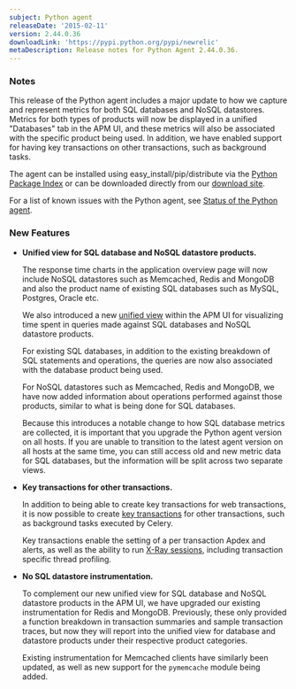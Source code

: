 ```yaml
---
subject: Python agent
releaseDate: '2015-02-11'
version: 2.44.0.36
downloadLink: 'https://pypi.python.org/pypi/newrelic'
metaDescription: Release notes for Python Agent 2.44.0.36.
---
```


### Notes

This release of the Python agent includes a major update to how we capture and represent metrics for both SQL databases and NoSQL datastores. Metrics for both types of products will now be displayed in a unified "Databases" tab in the APM UI, and these metrics will also be associated with the specific product being used. In addition, we have enabled support for having key transactions on other transactions, such as background tasks.

The agent can be installed using easy_install/pip/distribute via the [Python Package Index](https://pypi.python.org/pypi/newrelic) or can be downloaded directly from our [download site](http://download.newrelic.com/python_agent/release/).

For a list of known issues with the Python agent, see [Status of the Python agent](https://docs.newrelic.com/docs/python/status-of-python-agent).

### New Features

* **Unified view for SQL database and NoSQL datastore products.**

  The response time charts in the application overview page will now include NoSQL datastores such as Memcached, Redis and MongoDB and also the product name of existing SQL databases such as MySQL, Postgres, Oracle etc.

  We also introduced a new [unified view](https://docs.newrelic.com/docs/apm/applications-menu/monitoring/database-slow-query-dashboard) within the APM UI for visualizing time spent in queries made against SQL databases and NoSQL datastore products.

  For existing SQL databases, in addition to the existing breakdown of SQL statements and operations, the queries are now also associated with the database product being used.

  For NoSQL datastores such as Memcached, Redis and MongoDB, we have now added information about operations performed against those products, similar to what is being done for SQL databases.

  Because this introduces a notable change to how SQL database metrics are collected, it is important that you upgrade the Python agent version on all hosts. If you are unable to transition to the latest agent version on all hosts at the same time, you can still access old and new metric data for SQL databases, but the information will be split across two separate views.
* **Key transactions for other transactions.**

  In addition to being able to create key transactions for web transactions, it is now possible to create [key transactions](https://docs.newrelic.com/docs/apm/selected-transactions/key-transactions/key-transactions-tracking-important-transactions-or-events) for other transactions, such as background tasks executed by Celery.

  Key transactions enable the setting of a per transaction Apdex and alerts, as well as the ability to run [X-Ray sessions](https://docs.newrelic.com/docs/apm/selected-transactions/x-ray-sessions/x-ray-sessions-traces-thread-profiles-key-transactions), including transaction specific thread profiling.
* **No SQL datastore instrumentation.**

  To complement our new unified view for SQL database and NoSQL datastore products in the APM UI, we have upgraded our existing instrumentation for Redis and MongoDB. Previously, these only provided a function breakdown in transaction summaries and sample transaction traces, but now they will report into the unified view for database and datastore products under their respective product categories.

  Existing instrumentation for Memcached clients have similarly been updated, as well as new support for the `pymemcache` module being added.
